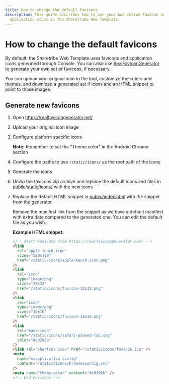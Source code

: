 ```yaml
---
title: How to change the default favicons
description: This guide describes how to use your own custom favicon and
  application icons in the Sharetribe Web Template.
---
```


# How to change the default favicons

By default, the Sharetribe Web Template uses favicons and application
icons generated through Console. You can also use
[RealFaviconGenerator](https://realfavicongenerator.net/) to generate
your own set of favicons, if necessary.

You can upload your original icon to the tool, customize the colors and
themes, and download a generated set if icons and an HTML snippet to
point to those images.

## Generate new favicons

1.  Open https://realfavicongenerator.net/

2.  Upload your original icon image

3.  Configure platform specific icons

    **Note:** Remember to set the "Theme color" in the Android Chrome
    section

4.  Configure the paths to use `/static/icons/` as the root path of the
    icons

5.  Generate the icons

6.  Unzip the favicons.zip archive and replace the default icons and
    files in
    [public/static/icons/](https://github.com/sharetribe/web-template/tree/main/public/static/icons)
    with the new icons

7.  Replace the default HTML snippet in
    [public/index.html](https://github.com/sharetribe/web-template/blob/main/public/index.html)
    with the snippet from the generator.

    Remove the manifest link from the snippet as we have a default
    manifest with extra data compared to the generated one. You can edit
    the default file as you wish.

    **Example HTML snippet:**

    ```html
    <!-- Start Favicons from https://realfavicongenerator.net/ -->
    <link
      rel="apple-touch-icon"
      sizes="180x180"
      href="/static/icons/apple-touch-icon.png"
    />
    <link
      rel="icon"
      type="image/png"
      sizes="32x32"
      href="/static/icons/favicon-32x32.png"
    />
    <link
      rel="icon"
      type="image/png"
      sizes="16x16"
      href="/static/icons/favicon-16x16.png"
    />
    <link
      rel="mask-icon"
      href="/static/icons/safari-pinned-tab.svg"
      color="#c0392b"
    />
    <link rel="shortcut icon" href="/static/icons/favicon.ico" />
    <meta
      name="msapplication-config"
      content="/static/icons/browserconfig.xml"
    />
    <meta name="theme-color" content="#c0392b" />
    <!-- End Favicons -->
    ```
